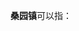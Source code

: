 '''桑园镇'''可以指：
{{PRC admin/disambig|13/06/35/106/000|13/07/30/105/000|13/09/28/100/000|37/11/22/119/000|51/01/83/103/000|61/07/24/105/000}}
{{disambig|cat=三字中国镇名消歧义}}